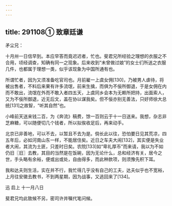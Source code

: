 ```yaml
---
---
---
```

title: 291108① 致章廷谦
---




矛尘兄：

十月卅一日信早到。本应早答而竟迟迟者，忙也。斐君兄所经验之理想的衣服之不合用，顷经调查，知确有同一之现象。后来收到“未曾做过娘”的女士们所送之衣服几件，也都属于理想一类，似乎该现象为中国所通有也。

所谓忙者，因为又须准备吃官司也。月前雇一上虞女佣[130]，乃被男人虐待，将被出售者，不料后来果有许多流氓，前来生擒，而俱为不佞所御退，于是女佣在内而不敢出，流氓在外而不敢入者四五天，上虞同乡会本为无赖所把持，出面索人，又为不佞所御退，近无后文，盖在协以谋我矣。但不佞亦别无善法，只好师徐大总统[131]之故智，“听其自然”也。

小峰前天送来钱二百，为《奔流》稿费，馀一百则云于十一日送来。我想，杂志非芝麻糖，可以随便切几个钱者，所以拟俟收足后，再来动手。

北京已非善地，可以不去，以暂且不去为是。倘长此以往，恐怕要日见其荒凉，四五年后，必如河南山东一样，不能居住矣。近日之车夫大闹[132]，其实便是失业者大闹，其流为土匪，只差时日矣。农院[133]如“卑礼厚币”而来请，我以为不如仍旧〖旧〗去教，其目的当然是在饭碗，因为无论什么，总和经济有关，居今之世，手头略有余裕，便或出或处，自由得多，而此种款项，则须豫先积下耳。

我和达夫则生活，实在并不行，我忙得几乎没有自己的工夫，达夫似乎也不宽裕，上月往安徽去教书，不到两星期，因为战事，又逃回来了[134]。

迅 启上 十一月八日

斐君兄均此致候不另，密司许并嘱代笔问候。